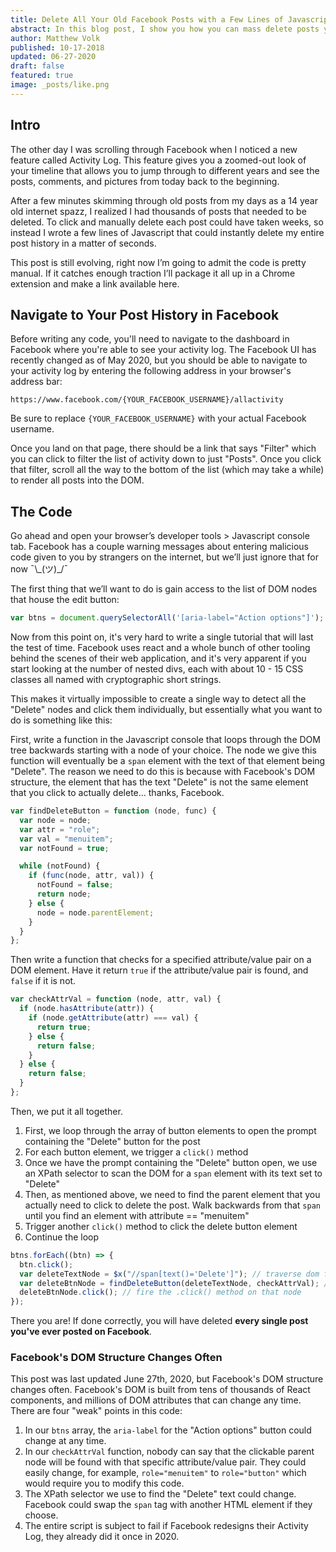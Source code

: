 ```yaml
---
title: Delete All Your Old Facebook Posts with a Few Lines of Javascript
abstract: In this blog post, I show you how you can mass delete posts you made in the past on your Facebook timeline.
author: Matthew Volk
published: 10-17-2018
updated: 06-27-2020
draft: false
featured: true
image: _posts/like.png
---
```


## Intro

The other day I was scrolling through Facebook when I noticed a new feature called Activity Log. This feature gives you a zoomed-out look of your timeline that allows you to jump through to different years and see the posts, comments, and pictures from today back to the beginning.

After a few minutes skimming through old posts from my days as a 14 year old internet spazz, I realized I had thousands of posts that needed to be deleted. To click and manually delete each post could have taken weeks, so instead I wrote a few lines of Javascript that could instantly delete my entire post history in a matter of seconds.

This post is still evolving, right now I’m going to admit the code is pretty manual. If it catches enough traction I’ll package it all up in a Chrome extension and make a link available here.

## Navigate to Your Post History in Facebook

Before writing any code, you'll need to navigate to the dashboard in Facebook where you're able to see your activity log. The Facebook UI has recently changed as of May 2020, but you should be able to navigate to your activity log by entering the following address in your browser's address bar:

```
https://www.facebook.com/{YOUR_FACEBOOK_USERNAME}/allactivity
```

Be sure to replace `{YOUR_FACEBOOK_USERNAME}` with your actual Facebook username.

Once you land on that page, there should be a link that says "Filter" which you can click to filter the list of activity down to just "Posts". Once you click that filter, scroll all the way to the bottom of the list (which may take a while) to render all posts into the DOM.

## The Code

Go ahead and open your browser’s developer tools > Javascript console tab. Facebook has a couple warning messages about entering malicious code given to you by strangers on the internet, but we’ll just ignore that for now ¯\\\_(ツ)\_/¯

The first thing that we’ll want to do is gain access to the list of DOM nodes that house the edit button:

```js
var btns = document.querySelectorAll('[aria-label="Action options"]');
```

Now from this point on, it's very hard to write a single tutorial that will last the test of time. Facebook uses react and a whole bunch of other tooling behind the scenes of their web application, and it's very apparent if you start looking at the number of nested divs, each with about 10 - 15 CSS classes all named with cryptographic short strings.

This makes it virtually impossible to create a single way to detect all the "Delete" nodes and click them individually, but essentially what you want to do is something like this:

First, write a function in the Javascript console that loops through the DOM tree backwards starting with a node of your choice. The node we give this function will eventually be a `span` element with the text of that element being "Delete". The reason we need to do this is because with Facebook's DOM structure, the element that has the text "Delete" is not the same element that you click to actually delete... thanks, Facebook.

```js
var findDeleteButton = function (node, func) {
  var node = node;
  var attr = "role";
  var val = "menuitem";
  var notFound = true;

  while (notFound) {
    if (func(node, attr, val)) {
      notFound = false;
      return node;
    } else {
      node = node.parentElement;
    }
  }
};
```

Then write a function that checks for a specified attribute/value pair on a DOM element. Have it return `true` if the attribute/value pair is found, and `false` if it is not.

```js
var checkAttrVal = function (node, attr, val) {
  if (node.hasAttribute(attr)) {
    if (node.getAttribute(attr) === val) {
      return true;
    } else {
      return false;
    }
  } else {
    return false;
  }
};
```

Then, we put it all together.

1. First, we loop through the array of button elements to open the prompt containing the "Delete" button for the post
2. For each button element, we trigger a `click()` method
3. Once we have the prompt containing the "Delete" button open, we use an XPath selector to scan the DOM for a `span` element with its text set to "Delete"
4. Then, as mentioned above, we need to find the parent element that you actually need to click to delete the post. Walk backwards from that `span` until you find an element with attribute == "menuitem"
5. Trigger another `click()` method to click the delete button element
6. Continue the loop

```js
btns.forEach((btn) => {
  btn.click();
  var deleteTextNode = $x("//span[text()='Delete']"); // traverse dom for DOM elements with innerText == "Delete"
  var deleteBtnNode = findDeleteButton(deleteTextNode, checkAttrVal); // traverse parent dom nodes until you find a parent node that you can fire an "click()" method on.
  deleteBtnNode.click(); // fire the .click() method on that node
});
```

There you are! If done correctly, you will have deleted **every single post you've ever posted on Facebook**.

### Facebook's DOM Structure Changes Often

This post was last updated June 27th, 2020, but Facebook's DOM structure changes often. Facebook's DOM is built from tens of thousands of React components, and millions of DOM attributes that can change any time. There are four "weak" points in this code:

1. In our `btns` array, the `aria-label` for the "Action options" button could change at any time.
2. In our `checkAttrVal` function, nobody can say that the clickable parent node will be found with that specific attribute/value pair. They could easily change, for example, `role="menuitem"` to `role="button"` which would require you to modify this code.
3. The XPath selector we use to find the "Delete" text could change. Facebook could swap the `span` tag with another HTML element if they choose.
4. The entire script is subject to fail if Facebook redesigns their Activity Log, they already did it once in 2020.
